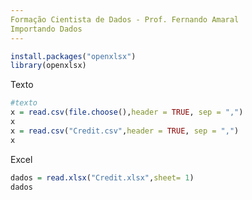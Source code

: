 ```yaml
---
Formação Cientista de Dados - Prof. Fernando Amaral
Importando Dados
---
```

```r
install.packages("openxlsx")
library(openxlsx)
```
Texto
```r
#texto
x = read.csv(file.choose(),header = TRUE, sep = ",")
x
x = read.csv("Credit.csv",header = TRUE, sep = ",")
x
```
Excel
```r
dados = read.xlsx("Credit.xlsx",sheet= 1)
dados
```


